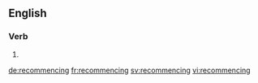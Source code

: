 ==English==

===Verb===
{{head|en|present participle}}

# {{present participle of|recommence|lang=en}}

[[de:recommencing]]
[[fr:recommencing]]
[[sv:recommencing]]
[[vi:recommencing]]
